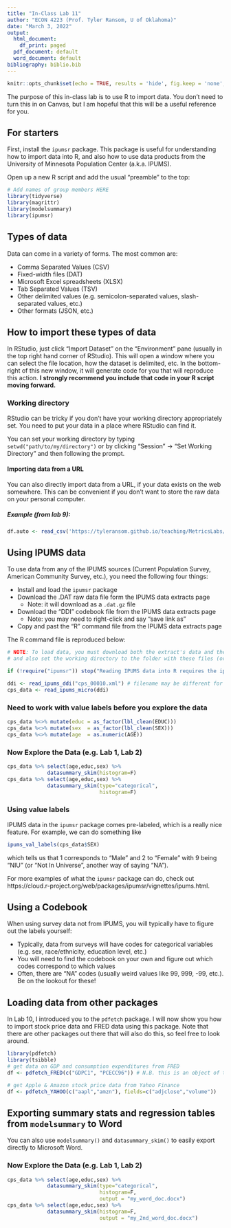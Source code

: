 ```yaml
---
title: "In-Class Lab 11"
author: "ECON 4223 (Prof. Tyler Ransom, U of Oklahoma)"
date: "March 3, 2022"
output:
  html_document:
    df_print: paged
  pdf_document: default
  word_document: default
bibliography: biblio.bib
---
```


```r
knitr::opts_chunk$set(echo = TRUE, results = 'hide', fig.keep = 'none', warning = FALSE, message = FALSE)
```

The purpose of this in-class lab is to use R to import data. You don't need to turn this in on Canvas, but I am hopeful that this will be a useful reference for you.

## For starters
First, install the `ipumsr` package. This package is useful for understanding how to import data into R, and also how to use data products from the University of Minnesota Population Center (a.k.a. IPUMS).

Open up a new R script and add the usual "preamble" to the top:
```r
# Add names of group members HERE
library(tidyverse)
library(magrittr)
library(modelsummary)
library(ipumsr)
```

## Types of data
Data can come in a variety of forms. The most common are:

- Comma Separated Values (CSV)
- Fixed-width files (DAT)
- Microsoft Excel spreadsheets (XLSX)
- Tab Separated Values (TSV)
- Other delimited values (e.g. semicolon-separated values, slash-separated values,
etc.)
- Other formats (JSON, etc.)

## How to import these types of data
In RStudio, just click "Import Dataset" on the "Environment" pane (usually in the top right hand corner of RStudio). This will open a window where you can select the file location, how the dataset is delimited, etc. In the bottom-right of this new window, it will generate code for you that will reproduce this action. **I strongly recommend you include that code in your R script moving forward.**

### Working directory
RStudio can be tricky if you don't have your working directory appropriately set. You need to put your data in a place where RStudio can find it.

You can set your working directory by typing `setwd("path/to/my/directory")` or by clicking "Session" -> "Set Working Directory" and then following the prompt.

#### Importing data from a URL
You can also directly import data from a URL, if your data exists on the web somewhere. This can be convenient if you don't want to store the raw data on your personal computer.

##### Example (from lab 9):
```r
df.auto <- read_csv('https://tyleransom.github.io/teaching/MetricsLabs/auto.csv')
```

## Using IPUMS data
To use data from any of the IPUMS sources (Current Population Survey, American Community Survey, etc.), you need the following four things:

- Install and load the `ipumsr` package
- Download the .DAT raw data file form the IPUMS data extracts page
    * Note: it will download as a `.dat.gz` file
- Download the "DDI" codebook file from the IPUMS data extracts page
    * Note: you may need to right-click and say "save link as"
- Copy and past the "R" command file from the IPUMS data extracts page


The R command file is reproduced below:

```r
# NOTE: To load data, you must download both the extract's data and the DDI
# and also set the working directory to the folder with these files (or change the path below).

if (!require("ipumsr")) stop("Reading IPUMS data into R requires the ipumsr package. It can be installed using the following command: install.packages('ipumsr')")

ddi <- read_ipums_ddi("cps_00010.xml") # filename may be different for you!
cps_data <- read_ipums_micro(ddi)
```

### Need to work with value labels before you explore the data
```r
cps_data %<>% mutate(educ = as_factor(lbl_clean(EDUC)))
cps_data %<>% mutate(sex  = as_factor(lbl_clean(SEX)))
cps_data %<>% mutate(age  = as.numeric(AGE))
```

### Now Explore the Data (e.g. Lab 1, Lab 2)
```r
cps_data %>% select(age,educ,sex) %>%
             datasummary_skim(histogram=F)
cps_data %>% select(age,educ,sex) %>%
             datasummary_skim(type="categorical",
                              histogram=F)
```

### Using value labels
IPUMS data in the `ipumsr` package comes pre-labeled, which is a really nice feature. For example, we can do something like
```r
ipums_val_labels(cps_data$SEX)
```
which tells us that 1 corresponds to "Male" and 2 to "Female" with 9 being "NIU" (or "Not In Universe", another way of saying "NA").

For more examples of what the `ipumsr` package can do, check out https://cloud.r-project.org/web/packages/ipumsr/vignettes/ipums.html.

## Using a Codebook
When using survey data not from IPUMS, you will typically have to figure out the labels yourself:

- Typically, data from surveys will have codes for categorical variables (e.g. sex, race/ethnicity, education level, etc.)
- You will need to find the codebook on your own and figure out which codes correspond to which values
- Often, there are "NA" codes (usually weird values like 99, 999, -99, etc.). Be on the lookout for these!

## Loading data from other packages
In Lab 10, I introduced you to the `pdfetch` package. I will now show you how to import stock price data and FRED data using this package. Note that there are other packages out there that will also do this, so feel free to look around.

```r
library(pdfetch)
library(tsibble)
# get data on GDP and consumption expenditures from FRED
df <- pdfetch_FRED(c("GDPC1", "PCECC96")) # N.B. this is an object of type XTS, not tsibble

# get Apple & Amazon stock price data from Yahoo Finance
df <- pdfetch_YAHOO(c("aapl","amzn"), fields=c("adjclose","volume"))
```

## Exporting summary stats and regression tables from `modelsummary` to Word
You can also use `modelsummary()` and `datasummary_skim()` to easily export directly to Microsoft Word.

### Now Explore the Data (e.g. Lab 1, Lab 2)
```r
cps_data %>% select(age,educ,sex) %>%
             datasummary_skim(type="categorical",
                              histogram=F,
                              output = "my_word_doc.docx")
cps_data %>% select(age,educ,sex) %>%
             datasummary_skim(histogram=F,
                              output = "my_2nd_word_doc.docx")
```
